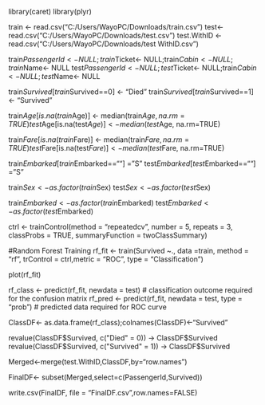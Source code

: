 

library(caret)
library(plyr)
             
train <- read.csv("C:/Users/WayoPC/Downloads/train.csv")
test<-read.csv("C:/Users/WayoPC/Downloads/test.csv")
test.WithID <- read.csv("C:/Users/WayoPC/Downloads/test WithID.csv")

train$PassengerId<-NULL; train$Ticket<- NULL;train$Cabin<- NULL;train$Name<- NULL
test$PassengerId<-NULL;test$Ticket<- NULL;train$Cabin<- NULL;test$Name<- NULL
 
train$Survived[train$Survived==0] <- "Died"
train$Survived[train$Survived==1] <- "Survived"


 
 
train$Age[is.na(train$Age)] <- median(train$Age, na.rm=TRUE)
test$Age[is.na(test$Age)] <- median(test$Age, na.rm=TRUE)

train$Fare[is.na(train$Fare)] <- median(train$Fare, na.rm=TRUE)
test$Fare[is.na(test$Fare)] <- median(test$Fare, na.rm=TRUE)

train$Embarked[train$Embarked==""] = "S"
test$Embarked[test$Embarked==""] = "S"


train$Sex<- as.factor(train$Sex)
test$Sex<- as.factor(test$Sex)


train$Embarked <- as.factor(train$Embarked)
test$Embarked <- as.factor(test$Embarked)
 
 

ctrl <- trainControl(method = "repeatedcv", 
                     number = 5, repeats = 3, classProbs = TRUE, summaryFunction = twoClassSummary)


#Random Forest Training
rf_fit <- train(Survived ~., data =train, method = "rf", trControl = ctrl,metric = "ROC", type = "Classification")

plot(rf_fit)
 
 
rf_class <- predict(rf_fit, newdata = test) # classification outcome required for the confusion matrix
rf_pred <- predict(rf_fit, newdata = test, type = "prob") # predicted data required for ROC curve
 
ClassDF<- as.data.frame(rf_class);colnames(ClassDF)<-"Survived"


revalue(ClassDF$Survived, c("Died" = 0)) -> ClassDF$Survived
revalue(ClassDF$Survived, c("Survived" = 1)) -> ClassDF$Survived

Merged<-merge(test.WithID,ClassDF,by="row.names")

FinalDF<- subset(Merged,select=c(PassengerId,Survived))

write.csv(FinalDF, file = "FinalDF.csv",row.names=FALSE)
